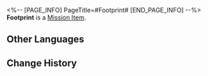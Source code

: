 <%-- [PAGE_INFO]
PageTitle=#Footprint#
[END_PAGE_INFO] --%>
{{Item Infobox
|id          = 140137
|image       = Item Footprint.png
|type        = Mission Item
|invCategory = Missions
|rarity      = 3
|effect      = 
|description = Arlan used too much force during combat and left a footprint on the floor tile.
}}
{{Description|''"We Security Department should use this as our insignia next year!"''}}
'''Footprint''' is a [[Mission Item]].

==Other Languages==
{{Other Languages
|en   = Footprint
|zhs  = 脚印
|zht  = 腳印
|ja   = 足跡
|ko   = 발자국
|es   = Huella de Arlan
|fr   = Empreinte de pas
|ru   = След
|th   = รอยเท้า
|vi   = Dấu Chân
|de   = Fußabdruck
|id   = Jejak Kaki
|pt   = Pegada
}}

==Change History==
{{Change History|2.0}}